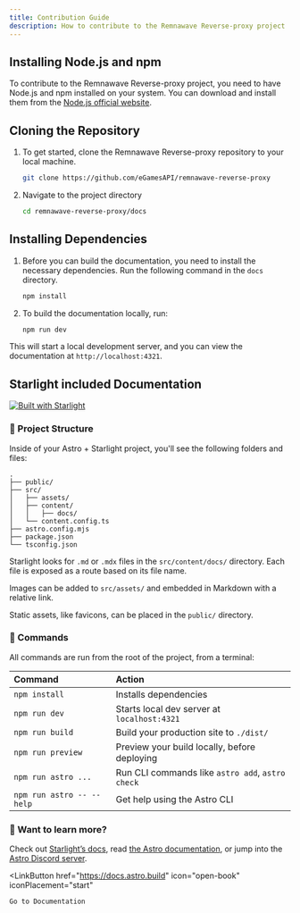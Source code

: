 ```yaml
---
title: Contribution Guide
description: How to contribute to the Remnawave Reverse-proxy project
---
```



## Installing Node.js and npm

To contribute to the Remnawave Reverse-proxy project, you need to have Node.js and npm installed on your system. You can download and install them from the [Node.js official website](https://nodejs.org/en/download/).


## Cloning the Repository

<Steps>

1. To get started, clone the Remnawave Reverse-proxy repository to your local machine.

    ```bash
    git clone https://github.com/eGamesAPI/remnawave-reverse-proxy
    ```

2. Navigate to the project directory

    ```bash
    cd remnawave-reverse-proxy/docs
    ```

</Steps>

## Installing Dependencies

<Steps>

1. Before you can build the documentation, you need to install the necessary dependencies. Run the following command in the `docs` directory.

    ```bash
    npm install
    ```

2. To build the documentation locally, run:

    ```bash
    npm run dev
    ```

</Steps>

This will start a local development server, and you can view the documentation at `http://localhost:4321`.

## Starlight included Documentation

[![Built with Starlight](https://astro.badg.es/v2/built-with-starlight/tiny.svg)](https://starlight.astro.build)

### 🚀 Project Structure

Inside of your Astro + Starlight project, you'll see the following folders and files:

```
.
├── public/
├── src/
│   ├── assets/
│   ├── content/
│   │   ├── docs/
│   └── content.config.ts
├── astro.config.mjs
├── package.json
└── tsconfig.json
```

Starlight looks for `.md` or `.mdx` files in the `src/content/docs/` directory. Each file is exposed as a route based on its file name.

Images can be added to `src/assets/` and embedded in Markdown with a relative link.

Static assets, like favicons, can be placed in the `public/` directory.

### 🧞 Commands

All commands are run from the root of the project, from a terminal:

| Command                   | Action                                           |
| :------------------------ | :----------------------------------------------- |
| `npm install`             | Installs dependencies                            |
| `npm run dev`             | Starts local dev server at `localhost:4321`      |
| `npm run build`           | Build your production site to `./dist/`          |
| `npm run preview`         | Preview your build locally, before deploying     |
| `npm run astro ...`       | Run CLI commands like `astro add`, `astro check` |
| `npm run astro -- --help` | Get help using the Astro CLI                     |

### 👀 Want to learn more?

Check out [Starlight’s docs](https://starlight.astro.build/), read [the Astro documentation](https://docs.astro.build), or jump into the [Astro Discord server](https://astro.build/chat).

<LinkButton
    href="https://docs.astro.build"
    icon="open-book"
    iconPlacement="start"
>
    Go to Documentation
</LinkButton>
